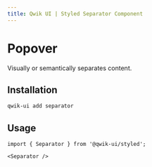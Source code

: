 ```yaml
---
title: Qwik UI | Styled Separator Component
---
```



<StatusBanner status={statusByComponent.styled.Separator} />

# Popover

Visually or semantically separates content.

<Showcase name="hero" />

## Installation

```sh
qwik-ui add separator
```

## Usage

```tsx
import { Separator } from '@qwik-ui/styled';
```

```tsx
<Separator />
```
